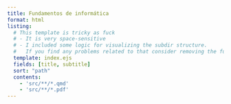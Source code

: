 ```yaml
---
title: Fundamentos de informática
format: html
listing:
  # This template is tricky as fuck
  # - It is very space-sensitive
  # - I included some logic for visualizing the subdir structure.
  #   If you find any problems related to that consider removing the functionality entirely 
  template: index.ejs
  fields: [title, subtitle]
  sort: "path" 
  contents:
    - 'src/**/*.qmd'
    - 'src/**/*.pdf'
---
```


<!-- [Moodle](https://moodle.unizar.es/add/course/view.php?id=111172) -->
<!-- [Online Pascal](https://www.onlinegdb.com/online_pascal_compiler) -->
